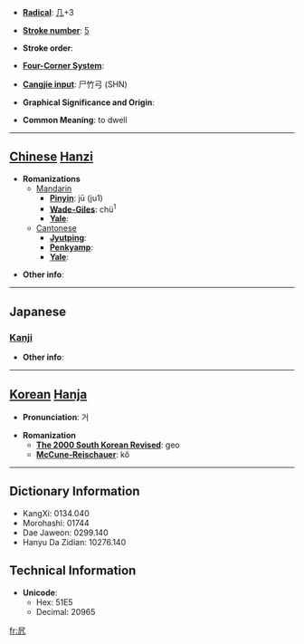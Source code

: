 * '''[[Wiktionary:Chinese radical index| Radical]]''': [[Wiktionary:Chinese radical index 几|几]]+3

* '''[[Wiktionary:Chinese total strokes index|Stroke number]]''': [[Wiktionary:Chinese total strokes index 5|5]]

* '''Stroke order''': 

* '''[[Wiktionary:Chinese four corner index|Four-Corner System]]''': 

* '''[[Wiktionary:Chinese Cangjie index|Cangjie input]]''': 尸竹弓 (SHN)

* '''Graphical Significance and Origin''': 

* '''Common Meaning''': to dwell

----

== [[Chinese]] [[Hanzi]] ==

* '''Romanizations'''
** [[Mandarin]]
*** '''[[Pinyin]]''': jū (ju1)
*** '''[[Wade-Giles]]''': chü<sup>1</sup>
*** '''[[Yale]]''': 
**[[Cantonese]]
***'''[[Jyutping]]''':
***'''[[Penkyamp]]''': 
***'''[[Yale]]''': 

* '''Other info''': 

----

==Japanese==
===[[Kanji]]===
{{kanji|on readings=[[きょ]] (kyo), [[こ]] (ko)
|kun readings=[[おる]] (oru)
}}

* '''Other info''':  

----

== [[Korean]] [[Hanja]] ==

* '''Pronunciation''': 거

* '''Romanization'''
** '''[[The 2000 South Korean Revised Romanization|The 2000 South Korean Revised]]''': geo
** '''[[McCune-Reischauer]]''': kŏ

----

== Dictionary Information ==

* KangXi: 0134.040
* Morohashi: 01744
* Dae Jaweon: 0299.140
* Hanyu Da Zidian: 10276.140

== Technical Information ==

* '''Unicode''':
** Hex: 51E5
** Decimal: 20965

[[fr:凥]]